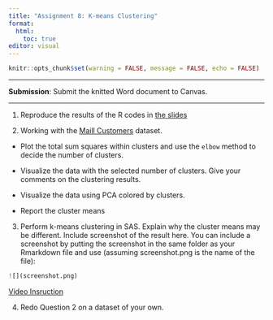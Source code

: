 ```yaml
---
title: "Assignment 8: K-means Clustering"
format: 
  html: 
    toc: true
editor: visual
---
```


```r
knitr::opts_chunk$set(warning = FALSE, message = FALSE, echo = FALSE)
```

------------------------------------------------------------------------

**Submission**: Submit the knitted Word document to Canvas.

------------------------------------------------------------------------

1.  Reproduce the results of the R codes in [the slides](https://bryantstats.github.io/math461/slides/5_with_codes.html#1)

2.  Working with the [Maill Customers](Mall_Customers2.csv) dataset.

-   Plot the total sum squares within clusters and use the `elbow` method to decide the number of clusters.

-   Visualize the data with the selected number of clusters. Give your comments on the clustering results.

-   Visualize the data using PCA colored by clusters.

-   Report the cluster means

3.  Perform k-means clustering in SAS. Explain why the cluster means may be different. Include screenshot of the result here. You can include a screenshot by putting the screenshot in the same folder as your Rmarkdown file and use (assuming screenshot.png is the name of the file):

```r
![](screenshot.png)
```

[Video Insruction](https://bryant.hosted.panopto.com/Panopto/Pages/Viewer.aspx?id=d7af86e8-db51-4bce-a07d-b12a015eb165)

4.  Redo Question 2 on a dataset of your own.
